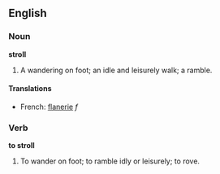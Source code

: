 ==English==

===Noun===

'''stroll'''

#A wandering on foot; an idle and leisurely walk; a ramble.

====Translations====
*French: [[flanerie]] ''f''

===Verb===

'''to stroll'''

#To wander on foot; to ramble idly or leisurely; to rove.